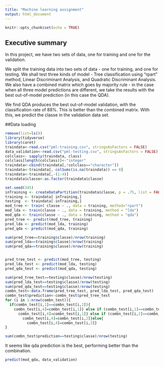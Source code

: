 ---
title: "Machine learning assignment"
output: html_document
---

```{r setup, include=FALSE}
knitr::opts_chunk$set(echo = TRUE)
```

## Executive summary
In this project, we have two sets of data, one for training and one for the validation.

We split the training data into two sets of data - one for training, and one for testing. We shall test three kinds of model - Tree classification using "rpart" method, Linear Discriminant Analysis, and Quadratic Discriminant Analysis. We also have a combined matrix which goes by majority rule - in the case when all three model predictions are different, we take the results with the best out-of-model prediction (in this case the QDA).

We find QDA produces the best out-of-model validation, with the classification rate of 88%. This is better than the combined matrix. With this, we predict the classe in the validation data set.

##Data loading


```{r, warning=FALSE}
remove(list=ls())
library(tidyverse)
library(caret)
traindata<-read.csv("pml-training.csv", stringsAsFactors = FALSE)
data_validation<-read.csv("pml-testing.csv", stringsAsFactors = FALSE)
colclass<- sapply(traindata, class)
colclass[length(colclass)]<-"integer"
traindata<-cbind(traindata[,!colclass=="character"])
traindata<-traindata[, colSums(is.na(traindata)) == 0]
traindata<-traindata[,-(1:4)]
traindata$classe<-as.factor(traindata$classe)

set.seed(345)
inTraining <- createDataPartition(traindata$classe, p = .75, list = FALSE)
training <- traindata[ inTraining,]
testing  <- traindata[-inTraining,]
mod_tree <- train( classe ~ ., data = training, method="rpart")
mod_lda <- train(classe ~ ., data = training, method = "lda")
mod_qda <- train(classe ~ ., data = training, method = "qda")
pred_tree <- predict(mod_tree, training)
pred_lda <- predict(mod_lda, training)
pred_qda <- predict(mod_qda, training)

sum(pred_tree==training$classe)/nrow(training)
sum(pred_lda==training$classe)/nrow(training)
sum(pred_qda==training$classe)/nrow(training)


pred_tree_test <- predict(mod_tree, testing)
pred_lda_test <- predict(mod_lda, testing)
pred_qda_test <- predict(mod_qda, testing)

sum(pred_tree_test==testing$classe)/nrow(testing)
sum(pred_lda_test==testing$classe)/nrow(testing)
sum(pred_qda_test==testing$classe)/nrow(testing)
combn_test<-data.frame(pred_tree_test, pred_lda_test, pred_qda_test)
combn_test$prediction<-combn_test$pred_tree_test
for (i in 1:nrow(combn_test)){
  if(combn_test[i,1]==combn_test[i,2]){
    combn_test[i,4]=combn_test[i,1]} else if (combn_test[i,1]==combn_test[i,3]){
      combn_test[i,4]=combn_test[i,1]} else if (combn_test[i,2]==combn_test[i,3]) {
        combn_test[i,4]=combn_test[i,2]}else{
          combn_test[i,4]=combn_test[i,3]}
}

sum(combn_test$prediction==testing$classe)/nrow(testing)


```

It seems like qda prediction is the best, performing better than the combination.
```{r}
predict(mod_qda, data_validation)
```